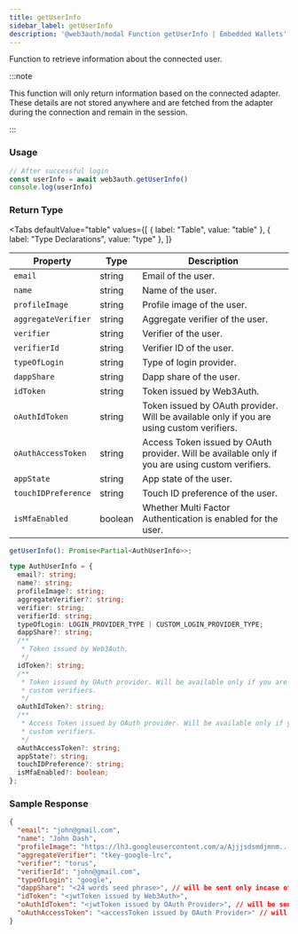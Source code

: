 ```yaml
---
title: getUserInfo
sidebar_label: getUserInfo
description: '@web3auth/modal Function getUserInfo | Embedded Wallets'
---
```



Function to retrieve information about the connected user.

:::note

This function will only return information based on the connected adapter. These details are not stored anywhere and are fetched from the adapter during the connection and remain in the session.

:::

### Usage

```javascript
// After successful login
const userInfo = await web3auth.getUserInfo()
console.log(userInfo)
```

### Return Type

<Tabs
  defaultValue="table"
  values={[
    { label: "Table", value: "table" },
    { label: "Type Declarations", value: "type" },
  ]}
>

<TabItem value="table">

| Property | Type | Description |
| --- | --- | --- |
| `email` | string | Email of the user. |
| `name` | string | Name of the user. |
| `profileImage` | string | Profile image of the user. |
| `aggregateVerifier` | string | Aggregate verifier of the user. |
| `verifier` | string | Verifier of the user. |
| `verifierId` | string | Verifier ID of the user. |
| `typeOfLogin` | string | Type of login provider. |
| `dappShare` | string | Dapp share of the user. |
| `idToken` | string | Token issued by Web3Auth. |
| `oAuthIdToken` | string | Token issued by OAuth provider. Will be available only if you are using custom verifiers. |
| `oAuthAccessToken` | string | Access Token issued by OAuth provider. Will be available only if you are using custom verifiers. |
| `appState` | string | App state of the user. |
| `touchIDPreference` | string | Touch ID preference of the user. |
| `isMfaEnabled` | boolean | Whether Multi Factor Authentication is enabled for the user. |

</TabItem>

<TabItem value="type">

```typescript
getUserInfo(): Promise<Partial<AuthUserInfo>>;

type AuthUserInfo = {
  email?: string;
  name?: string;
  profileImage?: string;
  aggregateVerifier?: string;
  verifier: string;
  verifierId: string;
  typeOfLogin: LOGIN_PROVIDER_TYPE | CUSTOM_LOGIN_PROVIDER_TYPE;
  dappShare?: string;
  /**
   * Token issued by Web3Auth.
   */
  idToken?: string;
  /**
   * Token issued by OAuth provider. Will be available only if you are using
   * custom verifiers.
   */
  oAuthIdToken?: string;
  /**
   * Access Token issued by OAuth provider. Will be available only if you are using
   * custom verifiers.
   */
  oAuthAccessToken?: string;
  appState?: string;
  touchIDPreference?: string;
  isMfaEnabled?: boolean;
};
```

</TabItem>
</Tabs>

### Sample Response

```json
{
  "email": "john@gmail.com",
  "name": "John Dash",
  "profileImage": "https://lh3.googleusercontent.com/a/Ajjjsdsmdjmnm...",
  "aggregateVerifier": "tkey-google-lrc",
  "verifier": "torus",
  "verifierId": "john@gmail.com",
  "typeOfLogin": "google",
  "dappShare": "<24 words seed phrase>", // will be sent only incase of custom verifiers
  "idToken": "<jwtToken issued by Web3Auth>",
  "oAuthIdToken": "<jwtToken issued by OAuth Provider>", // will be sent only incase of custom verifiers
  "oAuthAccessToken": "<accessToken issued by OAuth Provider>" // will be sent only incase of custom verifiers
}
```

